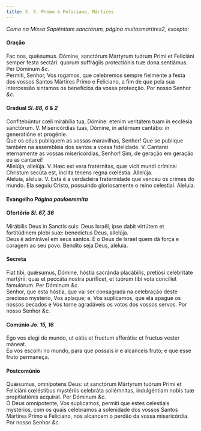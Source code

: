 ```yaml
---
title: S. S. Primo e Feliciano, Mártires
---
```



<em>Como na Missa Sapiéntiam sanctórum, página muitosmartires2, excepto:</em>

<h4 class="text-center">Oração</h4>
<div class="container-fluid">
<div class="row">
<div class="col-6 dropcaps text-justify">
Fac nos, quǽsumus. Dómine, sanctórum Martyrum tuórum Primi et Feliciáni semper festa sectári: quorum suffrágiis protectiónis tuæ dona sentiámus. Per Dóminum <em>&c.</em>
</div>
<div class="col-6 dropcaps text-justify">
Permiti, Senhor, Vos rogamos, que celebremos sempre fielmente a festa dos vossos Santos Mártires Primo e Feliciano, a fim de que pela sua intercessão sintamos os benefícios da vossa protecção. Por nosso Senhor <em>&c.</em>
</div>
</div>
</div>

<h4 class="text-center">Gradual <em>Sl. 88, 6 & 2</em></h4>
<div class="container-fluid">
<div class="row">
<div class="col-6 dropcaps text-justify">
Confitebúntur cœli mirabília tua, Dómine: etenim veritátem tuam in ecclésia sanctórum. V. Misericórdias tuas, Dómine, in ætérnum cantábo: in generatióne et progénie.
</div>
<div class="col-6 dropcaps text-justify">
Que os céus publiquem as vossas maravilhas, Senhor! Que se publique também na assembleia dos santos a vossa fidelidade. V. Cantarei eternamente as vossas misericórdias, Senhor! Sim, de geração em geração eu as cantarei!
</div>
<div class="col-6 text-justify">
Allelúja, allelúja. V. Hæc est vera fratérnitas, quæ vicit mundi crímina: Christum secúta est, ínclita tenens regna cœléstia. Allelúja.
</div>
<div class="col-6 text-justify">
Aleluia, aleluia. V. Esta é a verdadeira fraternidade que venceu os crimes do mundo. Ela seguiu Cristo, possuindo gloriosamente o reino celestial. Aleluia.
</div>
</div>
</div>

<h4 class="text-center">Evangelho <em>Página pauloeremita</em></h4>

<h4 class="text-center">Ofertório <em>Sl. 67, 36</em></h4>
<div class="container-fluid">
<div class="row">
<div class="col-6 dropcaps text-justify">
Mirábilis Deus in Sanctis suis: Deus Israël, ipse dabit virtútem et fortitúdinem plebi suæ: benedíctus Deus, allelúja.
</div>
<div class="col-6 dropcaps text-justify">
Deus é admirável em seus santos. É o Deus de Israel quem dá força e coragem ao seu povo. Bendito seja Deus, aleluia.
</div>
</div>
</div>

<h4 class="text-center">Secreta</h4>
<div class="container-fluid">
<div class="row">
<div class="col-6 dropcaps text-justify">
Fiat tibi, quǽsumus, Dómine, hóstia sacránda placábilis, pretiósi celebritáte martýrii: quæ et peccáta nostra puríficet, et tuórum tibi vota concíliet famulórum. Per Dóminum <em>&c.</em>
</div>
<div class="col-6 dropcaps text-justify">
Senhor, que esta hóstia, que vai ser consagrada na celebração deste precioso mystério, Vos aplaque; e, Vos suplicamos, que ela apague os nossos pecados e Vos torne agradáveis os votos dos vossos servos. Por nosso Senhor <em>&c.</em>
</div>
</div>
</div>

<h4 class="text-center">Comúnio <em>Jo. 15, 16</em></h4>
<div class="container-fluid">
<div class="row">
<div class="col-6 dropcaps text-justify">
Ego vos elegi de mundo, ut eátis et fructum afferátis: et fructus vester máneat.
</div>
<div class="col-6 dropcaps text-justify">
Eu vos escolhi no mundo, para que possais ir e alcanceis fruto; e que esse fruto permaneça.
</div>
</div>
</div>

<h4 class="text-center">Postcomúnio</h4>
<div class="container-fluid">
<div class="row">
<div class="col-6 dropcaps text-justify">
Quǽsumus, omnípotens Deus: ut sanctórum Mártyrum tuórum Primi et Feliciáni cœléstibus mystériis celebráta sollémnitas, indulgéntiam nobis tuæ propitiatiónis acquírat. Per Dóminum <em>&c.</em>
</div>
<div class="col-6 dropcaps text-justify">
Ó Deus omnipotente, Vos suplicamos, permiti que estes celestiais mystérios, com os quais celebramos a solenidade dos vossos Santos Mártires Primo e Feliciano, nos alcancem o perdão da vossa misericórdia. Por nosso Senhor <em>&c.</em>
</div>
</div>
</div>
